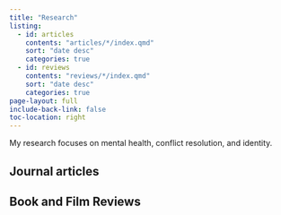 ```yaml
---
title: "Research"
listing:
  - id: articles
    contents: "articles/*/index.qmd"
    sort: "date desc"
    categories: true
  - id: reviews
    contents: "reviews/*/index.qmd"
    sort: "date desc"
    categories: true
page-layout: full
include-back-link: false
toc-location: right
---
```


My research focuses on mental health, conflict resolution, and identity.

## Journal articles

::: {#articles}
:::

## Book and Film Reviews

::: {#reviews}
:::

## 
